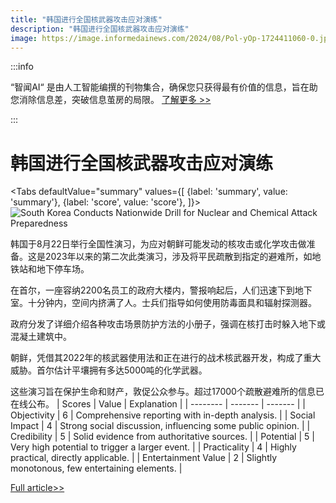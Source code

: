 ```yaml
---
title: "韩国进行全国核武器攻击应对演练"
description: "韩国进行全国核武器攻击应对演练"
image: https://image.informedainews.com/2024/08/Pol-yOp-1724411060-0.jpg
---
```



:::info

“智闻AI“ 是由人工智能编撰的刊物集合，确保您只获得最有价值的信息，旨在助您消除信息差，突破信息茧房的局限。  [了解更多 >>](/)

:::

# 韩国进行全国核武器攻击应对演练


<Tabs
	defaultValue="summary"
	values={[
	{label: 'summary', value: 'summary'},
	{label: 'score', value: 'score'},
]}>
<TabItem value="summary">
<img
  src="https://image.informedainews.com/2024/08/Pol-yOp-1724411060-0.jpg"
  alt="South Korea Conducts Nationwide Drill for Nuclear and Chemical Attack Preparedness"
/>



韩国于8月22日举行全国性演习，为应对朝鲜可能发动的核攻击或化学攻击做准备。这是2023年以来的第二次此类演习，涉及将平民疏散到指定的避难所，如地铁站和地下停车场。

在首尔，一座容纳2200名员工的政府大楼内，警报响起后，人们迅速下到地下室。十分钟内，空间内挤满了人。士兵们指导如何使用防毒面具和辐射探测器。

政府分发了详细介绍各种攻击场景防护方法的小册子，强调在核打击时躲入地下或混凝土建筑中。

朝鲜，凭借其2022年的核武器使用法和正在进行的战术核武器开发，构成了重大威胁。首尔估计平壤拥有多达5000吨的化学武器。

这些演习旨在保护生命和财产，敦促公众参与。超过17000个疏散避难所的信息已在线公布。
</TabItem>
<TabItem value="score">
	| Scores     | Value   | Explanation |
	| -------- | ------- | ------- |
	| Objectivity  | 6    | Comprehensive reporting with in-depth analysis.    |
	| Social Impact | 4     | Strong social discussion, influencing some public opinion.    |
	| Credibility    | 5    | Solid evidence from authoritative sources.    |
	| Potential    | 5    | Very high potential to trigger a larger event.    |
	| Practicality    | 4    | Highly practical, directly applicable.    |
	| Entertainment Value    | 2    | Slightly monotonous, few entertaining elements.    |
</TabItem>
</Tabs>

[Full article>>](https://asia.nikkei.com/Politics/Defense/South-Korea-preps-for-nuclear-chemical-attacks-with-nationwide-drill)
